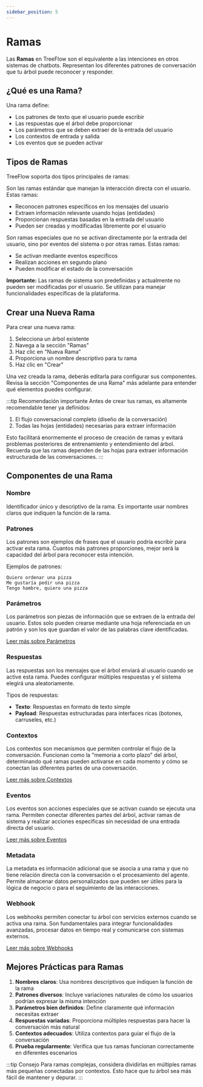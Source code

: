 ```yaml
---
sidebar_position: 5
---
```


# Ramas

Las **Ramas** en TreeFlow son el equivalente a las intenciones en otros sistemas de chatbots. Representan los diferentes patrones de conversación que tu árbol puede reconocer y responder.

## ¿Qué es una Rama?

Una rama define:
- Los patrones de texto que el usuario puede escribir
- Las respuestas que el árbol debe proporcionar
- Los parámetros que se deben extraer de la entrada del usuario
- Los contextos de entrada y salida
- Los eventos que se pueden activar

## Tipos de Ramas

TreeFlow soporta dos tipos principales de ramas:


<Tabs>
  <TabItem value="conversacionales" label="Ramas Conversacionales" default>
    <p>Son las ramas estándar que manejan la interacción directa con el usuario. Estas ramas:</p>
    <ul>
      <li>Reconocen patrones específicos en los mensajes del usuario</li>
      <li>Extraen información relevante usando hojas (entidades)</li>
      <li>Proporcionan respuestas basadas en la entrada del usuario</li>
      <li>Pueden ser creadas y modificadas libremente por el usuario</li>
    </ul>
  </TabItem>
  <TabItem value="sistema" label="Ramas de Sistema">
    <p>Son ramas especiales que no se activan directamente por la entrada del usuario, sino por eventos del sistema o por otras ramas. Estas ramas:</p>
    <ul>
      <li>Se activan mediante eventos específicos</li>
      <li>Realizan acciones en segundo plano</li>
      <li>Pueden modificar el estado de la conversación</li>
    </ul>
    <div className="alert alert--warning">
      <p>
        <strong>Importante:</strong> Las ramas de sistema son predefinidas y actualmente no pueden ser modificadas por el usuario. Se utilizan para manejar funcionalidades específicas de la plataforma.
      </p>
    </div>
  </TabItem>
</Tabs>

## Crear una Nueva Rama

Para crear una nueva rama:

1. Selecciona un árbol existente
2. Navega a la sección "Ramas"
3. Haz clic en "Nueva Rama"
4. Proporciona un nombre descriptivo para tu rama
5. Haz clic en "Crear"

Una vez creada la rama, deberás editarla para configurar sus componentes. Revisa la sección "Componentes de una Rama" más adelante para entender qué elementos puedes configurar.

:::tip Recomendación importante
Antes de crear tus ramas, es altamente recomendable tener ya definidos:

1. El flujo conversacional completo (diseño de la conversación)
2. Todas las hojas (entidades) necesarias para extraer información

Esto facilitará enormemente el proceso de creación de ramas y evitará problemas posteriores de entrenamiento y entendimiento del árbol. Recuerda que las ramas dependen de las hojas para extraer información estructurada de las conversaciones.
:::

## Componentes de una Rama

### Nombre

Identificador único y descriptivo de la rama. Es importante usar nombres claros que indiquen la función de la rama.

### Patrones

Los patrones son ejemplos de frases que el usuario podría escribir para activar esta rama. Cuantos más patrones proporciones, mejor será la capacidad del árbol para reconocer esta intención.

Ejemplos de patrones:
```
Quiero ordenar una pizza
Me gustaría pedir una pizza
Tengo hambre, quiero una pizza
```

### Parámetros

Los parámetros son piezas de información que se extraen de la entrada del usuario. Estos solo pueden crearse mediante una hoja referenciada en un patrón y son los que guardan el valor de las palabras clave identificadas.

[Leer más sobre Parámetros](/docs/Avanzado/Parametros)

### Respuestas

Las respuestas son los mensajes que el árbol enviará al usuario cuando se active esta rama. Puedes configurar múltiples respuestas y el sistema elegirá una aleatoriamente.

Tipos de respuestas:
- **Texto**: Respuestas en formato de texto simple
- **Payload**: Respuestas estructuradas para interfaces ricas (botones, carruseles, etc.)

### Contextos

Los contextos son mecanismos que permiten controlar el flujo de la conversación. Funcionan como la "memoria a corto plazo" del árbol, determinando qué ramas pueden activarse en cada momento y cómo se conectan las diferentes partes de una conversación.

[Leer más sobre Contextos](/docs/Avanzado/Contextos)

### Eventos

Los eventos son acciones especiales que se activan cuando se ejecuta una rama. Permiten conectar diferentes partes del árbol, activar ramas de sistema y realizar acciones específicas sin necesidad de una entrada directa del usuario.

[Leer más sobre Eventos](/docs/Avanzado/Eventos)

### Metadata

La metadata es información adicional que se asocia a una rama y que no tiene relación directa con la conversación o el procesamiento del agente. Permite almacenar datos personalizados que pueden ser útiles para la lógica de negocio o para el seguimiento de las interacciones.

### Webhook

Los webhooks permiten conectar tu árbol con servicios externos cuando se activa una rama. Son fundamentales para integrar funcionalidades avanzadas, procesar datos en tiempo real y comunicarse con sistemas externos.

[Leer más sobre Webhooks](/docs/Fertilizantes)

## Mejores Prácticas para Ramas

1. **Nombres claros**: Usa nombres descriptivos que indiquen la función de la rama
2. **Patrones diversos**: Incluye variaciones naturales de cómo los usuarios podrían expresar la misma intención
3. **Parámetros bien definidos**: Define claramente qué información necesitas extraer
4. **Respuestas variadas**: Proporciona múltiples respuestas para hacer la conversación más natural
5. **Contextos adecuados**: Utiliza contextos para guiar el flujo de la conversación
6. **Prueba regularmente**: Verifica que tus ramas funcionan correctamente en diferentes escenarios

:::tip Consejo
Para ramas complejas, considera dividirlas en múltiples ramas más pequeñas conectadas por contextos. Esto hace que tu árbol sea más fácil de mantener y depurar.
:::
